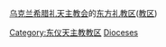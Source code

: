 [[乌克兰希腊礼天主教会|乌克兰希腊礼天主教会]]的[[东方礼教区|东方礼教区]]([[教区|教区]])

[[Category:东仪天主教教区|Category:东仪天主教教区]]
[[Category:乌克兰希腊礼天主教会|Dioceses]]